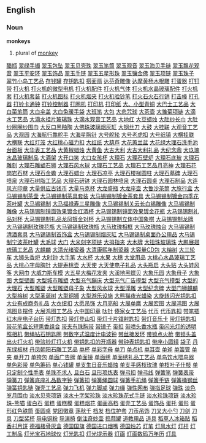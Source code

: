==English==
===Noun===
'''monkeys'''

# plural of [[monkey]]
[http://www.88558888.com/lipin007/001.htm 醋瓶]
[http://www.88558888.com/lipin007/002.htm 翠绿手镯]
[http://www.88558888.com/lipin007/003.htm 翠玉包坠]
[http://www.88558888.com/lipin007/004.htm 翠玉贝壳珠]
[http://www.88558888.com/lipin007/005.htm 翠玉笔筒]
[http://www.88558888.com/lipin007/006.htm 翠玉观音]
[http://www.88558888.com/lipin007/007.htm 翠玉海贝手链]
[http://www.88558888.com/lipin007/008.htm 翠玉飘花观音]
[http://www.88558888.com/lipin007/009.htm 翠玉平安环]
[http://www.88558888.com/lipin007/010.htm 翠玉饰品]
[http://www.88558888.com/lipin007/011.htm 翠玉手链]
[http://www.88558888.com/lipin007/012.htm 翠玉五星形珠]
[http://www.88558888.com/lipin007/013.htm 翠玉镶金佛]
[http://www.88558888.com/lipin007/014.htm 翠玉项链]
[http://www.88558888.com/lipin007/015.htm 翠玉珠子]
[http://www.88558888.com/lipin007/016.htm 翠竹小鸟工艺品]
[http://www.88558888.com/lipin007/017.htm 存钱罐]
[http://www.88558888.com/lipin007/018.htm 存钥匙扣]
[http://www.88558888.com/lipin007/019.htm 搭面扇]
[http://www.88558888.com/lipin007/020.htm 达芬奇雕像]
[http://www.88558888.com/lipin007/021.htm 达摩黄杨木根雕]
[http://www.88558888.com/lipin007/022.htm 打蛋器]
[http://www.88558888.com/lipin007/023.htm 打钉带]
[http://www.88558888.com/lipin007/024.htm 打火机]
[http://www.88558888.com/lipin007/025.htm 打火机的微型电机]
[http://www.88558888.com/lipin007/026.htm 打火机配件]
[http://www.88558888.com/lipin007/027.htm 打火机气体]
[http://www.88558888.com/lipin007/028.htm 打火机水晶玻璃配件]
[http://www.88558888.com/lipin007/029.htm 打火机套]
[http://www.88558888.com/lipin007/030.htm 打火机套装]
[http://www.88558888.com/lipin007/031.htm 打火机图标]
[http://www.88558888.com/lipin007/032.htm 打火机烟夹]
[http://www.88558888.com/lipin007/033.htm 打火机验钞笔]
[http://www.88558888.com/lipin007/034.htm 打火石火石行销]
[http://www.88558888.com/lipin007/035.htm 打击棒]
[http://www.88558888.com/lipin007/036.htm 打孔器]
[http://www.88558888.com/lipin007/037.htm 打铃卡通钟]
[http://www.88558888.com/lipin007/038.htm 打铃控制器]
[http://www.88558888.com/lipin007/039.htm 打圈机]
[http://www.88558888.com/lipin007/040.htm 打印机]
[http://www.88558888.com/lipin007/041.htm 打印纸]
[http://www.88558888.com/lipin007/042.htm 大、小型青铜]
[http://www.88558888.com/lipin007/043.htm 大巴士工艺品]
[http://www.88558888.com/lipin007/044.htm 大白菜笔筒]
[http://www.88558888.com/lipin007/045.htm 大白伞盖]
[http://www.88558888.com/lipin007/046.htm 大白兔暖手袋]
[http://www.88558888.com/lipin007/047.htm 大班笔]
[http://www.88558888.com/lipin007/048.htm 大包]
[http://www.88558888.com/lipin007/049.htm 大悲咒球]
[http://www.88558888.com/lipin007/050.htm 大茶壶]
[http://www.88558888.com/lipin007/051.htm 大雏菊项链]
[http://www.88558888.com/lipin007/052.htm 大滴水工艺品]
[http://www.88558888.com/lipin007/053.htm 大滴水挂片玻璃珠]
[http://www.88558888.com/lipin007/054.htm 大滴水观音工艺品]
[http://www.88558888.com/lipin007/055.htm 大地红]
[http://www.88558888.com/lipin007/056.htm 大豆蜡烛]
[http://www.88558888.com/lipin007/057.htm 大肚纱长巾]
[http://www.88558888.com/lipin007/058.htm 大肚纱圈圈纱围巾]
[http://www.88558888.com/lipin007/059.htm 大反口黑釉陶]
[http://www.88558888.com/lipin007/060.htm 大佛珠玻璃烟灰缸]
[http://www.88558888.com/lipin007/061.htm 大钢丝刀]
[http://www.88558888.com/lipin007/062.htm 大鼓]
[http://www.88558888.com/lipin007/063.htm 大挂联]
[http://www.88558888.com/lipin007/064.htm 大观音工艺品]
[http://www.88558888.com/lipin007/065.htm 大观园]
[http://www.88558888.com/lipin007/066.htm 大海航行靠舵手]
[http://www.88558888.com/lipin007/067.htm 大海星胸针]
[http://www.88558888.com/lipin007/068.htm 大号舵轮]
[http://www.88558888.com/lipin007/069.htm 大号老虎扣]
[http://www.88558888.com/lipin007/070.htm 大号纸镇]
[http://www.88558888.com/lipin007/071.htm 大横挂联]
[http://www.88558888.com/lipin007/072.htm 大横联]
[http://www.88558888.com/lipin007/073.htm 大红灯笼]
[http://www.88558888.com/lipin007/074.htm 大红桃心磁力扣]
[http://www.88558888.com/lipin007/075.htm 大红纸]
[http://www.88558888.com/lipin007/076.htm 大葫芦]
[http://www.88558888.com/lipin007/077.htm 大花蕙兰盆]
[http://www.88558888.com/lipin007/078.htm 大花绿大理石洗手池台面板]
[http://www.88558888.com/lipin007/079.htm 大华表工艺品]
[http://www.88558888.com/lipin007/080.htm 大黄椒蜡烛]
[http://www.88558888.com/lipin007/081.htm 大黄鱼]
[http://www.88558888.com/lipin007/082.htm 大吉大利]
[http://www.88558888.com/lipin007/083.htm 大吉大利礼品]
[http://www.88558888.com/lipin007/084.htm 大纪念鼎]
[http://www.88558888.com/lipin007/085.htm 大玖瑰水晶玻璃制品]
[http://www.88558888.com/lipin007/086.htm 大酒架]
[http://www.88558888.com/lipin007/087.htm 大开口笑]
[http://www.88558888.com/lipin007/088.htm 大口女孩杯]
[http://www.88558888.com/lipin007/089.htm 大理石]
[http://www.88558888.com/lipin007/090.htm 大理石壁炉]
[http://www.88558888.com/lipin007/091.htm 大理石底玻]
[http://www.88558888.com/lipin007/092.htm 大理石雕刻]
[http://www.88558888.com/lipin007/093.htm 大理石雕塑石狮]
[http://www.88558888.com/lipin007/094.htm 大理石风水球]
[http://www.88558888.com/lipin007/095.htm 大理石工艺品]
[http://www.88558888.com/lipin007/096.htm 大理石工艺品月亮神]
[http://www.88558888.com/lipin007/097.htm 大理石花岗岩石材]
[http://www.88558888.com/lipin007/098.htm 大理石金蟾]
[http://www.88558888.com/lipin007/099.htm 大理石蜡台] 
[http://www.88558888.com/lipin007/100.htm 大理石凉亭]
[http://www.88558888.com/lipin007/101.htm 大理石楼梯圆柱]
[http://www.88558888.com/lipin007/102.htm 大理石墓碑]
[http://www.88558888.com/lipin007/103.htm 大理石喷泉]
[http://www.88558888.com/lipin007/104.htm 大理石树脂工艺品]
[http://www.88558888.com/lipin007/105.htm 大理石研钵]
[http://www.88558888.com/lipin007/106.htm 大理石园林喷泉]
[http://www.88558888.com/lipin007/107.htm 大理石圆桌]
[http://www.88558888.com/lipin007/108.htm 大理石制品]
[http://www.88558888.com/lipin007/109.htm 大连风光印章]
[http://www.88558888.com/lipin007/110.htm 大量供应古钱币]
[http://www.88558888.com/lipin007/111.htm 大量马克杯]
[http://www.88558888.com/lipin007/112.htm 大龙盛瓶]
[http://www.88558888.com/lipin007/113.htm 大龙座壶]
[http://www.88558888.com/lipin007/114.htm 大鲁沙茶筒]
[http://www.88558888.com/lipin007/115.htm 大旅行盒]
[http://www.88558888.com/lipin007/116.htm 大马锡锡制茶壶]
[http://www.88558888.com/lipin007/117.htm 大马锡锡制茶具套装]
[http://www.88558888.com/lipin007/118.htm 大马锡锡制镀金茶套具]
[http://www.88558888.com/lipin007/119.htm 大马锡锡制镀金四季花茶叶罐]
[http://www.88558888.com/lipin007/120.htm 大马锡锡制]
[http://www.88558888.com/lipin007/121.htm 大马福禄寿三星雕像]
[http://www.88558888.com/lipin007/122.htm 大马锡锡制关云长白锡雕像]
[http://www.88558888.com/lipin007/123.htm 大马锡锡制雕像]
[http://www.88558888.com/lipin007/124.htm 大马锡锡制镜面效果镀金红酒杯]
[http://www.88558888.com/lipin007/125.htm 大马锡锡制镜面效果镀金花瓶]
[http://www.88558888.com/lipin007/126.htm 大马锡锡制礼品对杯]
[http://www.88558888.com/lipin007/127.htm 大马锡锡制礼品龙凤镀金对杯]
[http://www.88558888.com/lipin007/128.htm 大马锡锡制立体中国象棋]
[http://www.88558888.com/lipin007/129.htm 大马锡锡制龙牌]
[http://www.88558888.com/lipin007/130.htm 大马锡锡制玫瑰花瓶]
[http://www.88558888.com/lipin007/131.htm 大马锡锡制玫瑰瓶]
[http://www.88558888.com/lipin007/132.htm 大马玫瑰相框]
[http://www.88558888.com/lipin007/133.htm 大马玫瑰烛台]
[http://www.88558888.com/lipin007/134.htm 大马锡锡制清酒套具]
[http://www.88558888.com/lipin007/135.htm 大马锡锡制首饰盒]
[http://www.88558888.com/lipin007/136.htm 大马锡锡制烟灰缸] 
[http://www.88558888.com/lipin007/137.htm 大马锡锡制桌面办公用品]
[http://www.88558888.com/lipin007/138.htm 大马锡制宁波茶叶罐]
[http://www.88558888.com/lipin007/139.htm 大毛球]
[http://www.88558888.com/lipin007/140.htm 大门]
[http://www.88558888.com/lipin007/141.htm 大米刻字项链]
[http://www.88558888.com/lipin007/142.htm 大拇指夹]
[http://www.88558888.com/lipin007/143.htm 大木牌]
[http://www.88558888.com/lipin007/144.htm 大扭珠玻璃珠]
[http://www.88558888.com/lipin007/145.htm 大鹏展翅琉璃工艺品]
[http://www.88558888.com/lipin007/146.htm 大麒麟]
[http://www.88558888.com/lipin007/147.htm 大清光绪瓷器]
[http://www.88558888.com/lipin007/148.htm 大清康熙年制瓷器]
[http://www.88558888.com/lipin007/149.htm 大容量CD包]
[http://www.88558888.com/lipin007/150.htm 大榕树]
[http://www.88558888.com/lipin007/151.htm 大三轮车]
[http://www.88558888.com/lipin007/152.htm 大狮头香炉]
[http://www.88558888.com/lipin007/153.htm 大时钟]
[http://www.88558888.com/lipin007/154.htm 大手笔]
[http://www.88558888.com/lipin007/155.htm 大水杯]
[http://www.88558888.com/lipin007/156.htm 大水果]
[http://www.88558888.com/lipin007/157.htm 大穗]
[http://www.88558888.com/lipin007/158.htm 大堂用品]
[http://www.88558888.com/lipin007/159.htm 大桃心水晶玻璃工艺品]
[http://www.88558888.com/lipin007/160.htm 大桃心字母胸针]
[http://www.88558888.com/lipin007/161.htm 大提寿桃壶]
[http://www.88558888.com/lipin007/162.htm 大天使]
[http://www.88558888.com/lipin007/163.htm 大天使电子礼品]
[http://www.88558888.com/lipin007/164.htm 大头瓶启]
[http://www.88558888.com/lipin007/165.htm 大头贴]
[http://www.88558888.com/lipin007/166.htm 大头娃风筝]
[http://www.88558888.com/lipin007/167.htm 大网巾]
[http://www.88558888.com/lipin007/168.htm 大威力斯车模]
[http://www.88558888.com/lipin007/169.htm 大五星大梅花发夹]
[http://www.88558888.com/lipin007/170.htm 大溪地黑蝶贝]
[http://www.88558888.com/lipin007/171.htm 大象乐园]
[http://www.88558888.com/lipin007/172.htm 大象母子]
[http://www.88558888.com/lipin007/173.htm 大象图]
[http://www.88558888.com/lipin007/174.htm 大型壁画]
[http://www.88558888.com/lipin007/175.htm 大型城市雕塑]
[http://www.88558888.com/lipin007/176.htm 大型充气蹦床]
[http://www.88558888.com/lipin007/177.htm 大型充气广告摸型]
[http://www.88558888.com/lipin007/178.htm 大型充气摸型]
[http://www.88558888.com/lipin007/179.htm 大型的大理石]
[http://www.88558888.com/lipin007/180.htm 大型雕塑]
[http://www.88558888.com/lipin007/181.htm 大型雕塑母子象]
[http://www.88558888.com/lipin007/182.htm 大型风水球]
[http://www.88558888.com/lipin007/183.htm 大型浮雕]
[http://www.88558888.com/lipin007/184.htm 大型纪念碑]
[http://www.88558888.com/lipin007/185.htm 大型门狮麒麟]
[http://www.88558888.com/lipin007/186.htm 大型榕树]
[http://www.88558888.com/lipin007/187.htm 大型圣诞树]
[http://www.88558888.com/lipin007/188.htm 大型铜狮]
[http://www.88558888.com/lipin007/189.htm 大型游乐设施]
[http://www.88558888.com/lipin007/190.htm 大熊猫夜光蜡染]
[http://www.88558888.com/lipin007/191.htm 大旋转闪光钥匙扣]
[http://www.88558888.com/lipin007/192.htm 大业有成商务礼品]
[http://www.88558888.com/lipin007/193.htm 大衣纽扣]
[http://www.88558888.com/lipin007/194.htm 大愿吊饰]
[http://www.88558888.com/lipin007/195.htm 大月亮船]
[http://www.88558888.com/lipin007/196.htm 大展单鹰]
[http://www.88558888.com/lipin007/197.htm 大展宏图]
[http://www.88558888.com/lipin007/198.htm 大展鸿图]
[http://www.88558888.com/lipin007/199.htm 大展鸿图Ｂ摆件]
[http://www.88558888.com/lipin007/200.htm 大展鸿图工艺品]
[http://www.88558888.com/lipin007/201.htm 大中国印章]
[http://www.88558888.com/lipin007/202.htm 呔针]
[http://www.88558888.com/lipin007/203.htm 傣家女工艺品]
[http://www.88558888.com/lipin007/204.htm 代币]
[http://www.88558888.com/lipin007/205.htm 代币匙扣]
[http://www.88558888.com/lipin007/206.htm 带笔插红木座电子台历]
[http://www.88558888.com/lipin007/207.htm 带灯匙扣]
[http://www.88558888.com/lipin007/208.htm 带灯登山扣]
[http://www.88558888.com/lipin007/209.htm 带灯卡片镭射匙扣]
[http://www.88558888.com/lipin007/210.htm 带灯音乐卡]
[http://www.88558888.com/lipin007/211.htm 带灯钥匙扣]
[http://www.88558888.com/lipin007/212.htm 带花笔盒长短熏香组合]
[http://www.88558888.com/lipin007/213.htm 带夹有珠胸带]
[http://www.88558888.com/lipin007/214.htm 带镜子]
[http://www.88558888.com/lipin007/215.htm 带扣]
[http://www.88558888.com/lipin007/216.htm 带喷头香水瓶]
[http://www.88558888.com/lipin007/217.htm 带闪光灯的透明照相机]
[http://www.88558888.com/lipin007/218.htm 带绳钻石钥匙圈]
[http://www.88558888.com/lipin007/219.htm 带数字式温度计电波钟]
[http://www.88558888.com/lipin007/220.htm 带丝接发环]
[http://www.88558888.com/lipin007/221.htm 带锁点火枪]
[http://www.88558888.com/lipin007/222.htm 带锁头盖出火打火机]
[http://www.88558888.com/lipin007/223.htm 带验钞灯打火机]
[http://www.88558888.com/lipin007/224.htm 带钥匙扣的开瓶器]
[http://www.88558888.com/lipin007/225.htm 带钟表钥匙扣]
[http://www.88558888.com/lipin007/226.htm 带座小圆镜]
[http://www.88558888.com/lipin007/227.htm 袋子]
[http://www.88558888.com/lipin007/228.htm 丹东绿板材]
[http://www.88558888.com/lipin007/229.htm 丹凤朝阳石雕工艺品]
[http://www.88558888.com/lipin007/230.htm 单杯]
[http://www.88558888.com/lipin007/231.htm 单彩字母]
[http://www.88558888.com/lipin007/232.htm 单刀]
[http://www.88558888.com/lipin007/233.htm 单点机]
[http://www.88558888.com/lipin007/234.htm 单耳壶]
[http://www.88558888.com/lipin007/235.htm 单斧]
[http://www.88558888.com/lipin007/236.htm 单簧管]
[http://www.88558888.com/lipin007/237.htm 单夹]
[http://www.88558888.com/lipin007/238.htm 单开刀]
[http://www.88558888.com/lipin007/239.htm 单挎包]
[http://www.88558888.com/lipin007/240.htm 单面广告牌]
[http://www.88558888.com/lipin007/241.htm 单面镜]
[http://www.88558888.com/lipin007/242.htm 单面绣]
[http://www.88558888.com/lipin007/243.htm 单面绣礼品工艺品]
[http://www.88558888.com/lipin007/244.htm 单鸟饮水喂鸟器]
[http://www.88558888.com/lipin007/245.htm 单色彩带]
[http://www.88558888.com/lipin007/246.htm 单色筹码]
[http://www.88558888.com/lipin007/247.htm 单心钱罐]
[http://www.88558888.com/lipin007/248.htm 单支生日音乐蜡烛]
[http://www.88558888.com/lipin007/249.htm 单支手感枝玫瑰]
[http://www.88558888.com/lipin007/250.htm 单枝叶子什枝]
[http://www.88558888.com/lipin007/251.htm 单只定制个性手表]
[http://www.88558888.com/lipin007/252.htm 单珠不求人]
[http://www.88558888.com/lipin007/253.htm 旦白石]
[http://www.88558888.com/lipin007/254.htm 旦形项炼表]
[http://www.88558888.com/lipin007/255.htm 弹弓扣]
[http://www.88558888.com/lipin007/256.htm 弹弓线]
[http://www.88558888.com/lipin007/257.htm 弹簧笔]
[http://www.88558888.com/lipin007/258.htm 弹簧表带]
[http://www.88558888.com/lipin007/259.htm 弹簧刀]
[http://www.88558888.com/lipin007/260.htm 弹簧底座礼品数字钟]
[http://www.88558888.com/lipin007/261.htm 弹簧扣]
[http://www.88558888.com/lipin007/262.htm 弹簧绳圆球]
[http://www.88558888.com/lipin007/263.htm 弹簧手机绳]
[http://www.88558888.com/lipin007/264.htm 弹簧手链]
[http://www.88558888.com/lipin007/265.htm 弹簧桶钢丝]
[http://www.88558888.com/lipin007/266.htm 弹簧钥匙链]
[http://www.88558888.com/lipin007/267.htm 弹壳工艺品]
[http://www.88558888.com/lipin007/268.htm 弹力飞机]
[http://www.88558888.com/lipin007/269.htm 弹力脚戒]
[http://www.88558888.com/lipin007/270.htm 弹力绳]
[http://www.88558888.com/lipin007/271.htm 弹性网布]
[http://www.88558888.com/lipin007/272.htm 弹指足球]
[http://www.88558888.com/lipin007/273.htm 弹珠]
[http://www.88558888.com/lipin007/274.htm 淡色岁月围巾]
[http://www.88558888.com/lipin007/275.htm 淡水贝壳项链]
[http://www.88558888.com/lipin007/276.htm 淡水十字架珍珠]
[http://www.88558888.com/lipin007/277.htm 淡水珍珠花式手链]
[http://www.88558888.com/lipin007/278.htm 淡水珍珠项链]
[http://www.88558888.com/lipin007/279.htm 淡水珍珠-熊猫]
[http://www.88558888.com/lipin007/280.htm 蛋白石]
[http://www.88558888.com/lipin007/281.htm 蛋糕]
[http://www.88558888.com/lipin007/282.htm 蛋糕模]
[http://www.88558888.com/lipin007/283.htm 蛋糕烟花]
[http://www.88558888.com/lipin007/284.htm 蛋画高档]
[http://www.88558888.com/lipin007/285.htm 蛋壳工艺品]
[http://www.88558888.com/lipin007/286.htm 蛋饰品]
[http://www.88558888.com/lipin007/287.htm 蛋托]
[http://www.88558888.com/lipin007/288.htm 蛋形]
[http://www.88558888.com/lipin007/289.htm 蛋形红色铁筒]
[http://www.88558888.com/lipin007/290.htm 蛋圆桌]
[http://www.88558888.com/lipin007/291.htm 党团徽章]
[http://www.88558888.com/lipin007/292.htm 荡秋千]
[http://www.88558888.com/lipin007/293.htm 档发]
[http://www.88558888.com/lipin007/294.htm 档位护套]
[http://www.88558888.com/lipin007/295.htm 刀币吊饰]
[http://www.88558888.com/lipin007/296.htm 刀叉大小勺]
[http://www.88558888.com/lipin007/297.htm 刀剑]
[http://www.88558888.com/lipin007/298.htm 刀具]
[http://www.88558888.com/lipin007/299.htm 刀型奖杯]
[http://www.88558888.com/lipin007/300.htm 导电铜粉]
[http://www.88558888.com/lipin007/301.htm 导演椅]
[http://www.88558888.com/lipin007/302.htm 倒注奇妙壶]
[http://www.88558888.com/lipin007/303.htm 捣蒜罐]
[http://www.88558888.com/lipin007/304.htm 道教用品]
[http://www.88558888.com/lipin007/305.htm 道具]
[http://www.88558888.com/lipin007/306.htm 稻草人冰箱贴]
[http://www.88558888.com/lipin007/307.htm 稻香村月饼]
[http://www.88558888.com/lipin007/308.htm 德福楼骨灰盒]
[http://www.88558888.com/lipin007/309.htm 德国国旗]
[http://www.88558888.com/lipin007/310.htm 德国进口烟嘴]
[http://www.88558888.com/lipin007/311.htm 德国烛芯]
[http://www.88558888.com/lipin007/312.htm 灯笔]
[http://www.88558888.com/lipin007/313.htm 灯风水灯] 
[http://www.88558888.com/lipin007/314.htm 灯杆]
[http://www.88558888.com/lipin007/315.htm 灯工制品]
[http://www.88558888.com/lipin007/316.htm 灯光宝石地球仪]
[http://www.88558888.com/lipin007/317.htm 灯光匙扣]
[http://www.88558888.com/lipin007/318.htm 灯光提示器]
[http://www.88558888.com/lipin007/319.htm 灯画]
[http://www.88558888.com/lipin007/320.htm 灯画数码万年历] 
[http://www.88558888.com/lipin007/321.htm 灯具]